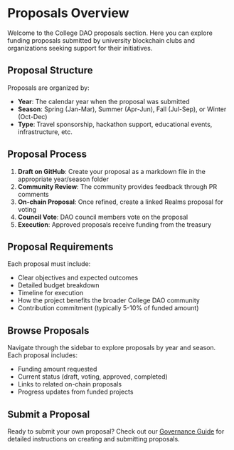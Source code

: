 # Proposals Overview

Welcome to the College DAO proposals section. Here you can explore funding proposals submitted by university blockchain clubs and organizations seeking support for their initiatives.

## Proposal Structure

Proposals are organized by:
- **Year**: The calendar year when the proposal was submitted
- **Season**: Spring (Jan-Mar), Summer (Apr-Jun), Fall (Jul-Sep), or Winter (Oct-Dec)
- **Type**: Travel sponsorship, hackathon support, educational events, infrastructure, etc.

## Proposal Process

1. **Draft on GitHub**: Create your proposal as a markdown file in the appropriate year/season folder
2. **Community Review**: The community provides feedback through PR comments
3. **On-chain Proposal**: Once refined, create a linked Realms proposal for voting
4. **Council Vote**: DAO council members vote on the proposal
5. **Execution**: Approved proposals receive funding from the treasury

## Proposal Requirements

Each proposal must include:
- Clear objectives and expected outcomes
- Detailed budget breakdown
- Timeline for execution
- How the project benefits the broader College DAO community
- Contribution commitment (typically 5-10% of funded amount)

## Browse Proposals

Navigate through the sidebar to explore proposals by year and season. Each proposal includes:
- Funding amount requested
- Current status (draft, voting, approved, completed)
- Links to related on-chain proposals
- Progress updates from funded projects

## Submit a Proposal

Ready to submit your own proposal? Check out our [Governance Guide](../docs/governance.md) for detailed instructions on creating and submitting proposals.